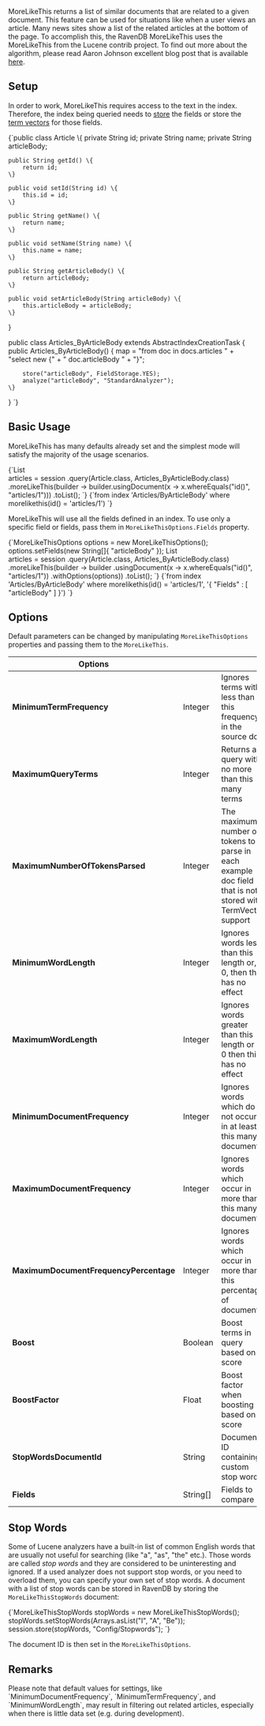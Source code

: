 
MoreLikeThis returns a list of similar documents that are related to a given document. This feature can be used for situations like when a user views an article. Many news sites show a list of the related articles at the bottom of the page. To accomplish this, the RavenDB MoreLikeThis uses the MoreLikeThis from the Lucene contrib project. To find out more about the algorithm, please read Aaron Johnson excellent blog post that is available [here](http://cephas.net/blog/2008/03/30/how-morelikethis-works-in-lucene/).      

## Setup

In order to work, MoreLikeThis requires access to the text in the index. Therefore, the index being queried needs to [store](../../indexes/storing-data-in-index.mdx) the fields or store the [term vectors](../../indexes/using-term-vectors.mdx) for those fields.

<TabItem value="more_like_this_4" label="more_like_this_4">
<CodeBlock language="java">
{`public class Article \{
    private String id;
    private String name;
    private String articleBody;

    public String getId() \{
        return id;
    \}

    public void setId(String id) \{
        this.id = id;
    \}

    public String getName() \{
        return name;
    \}

    public void setName(String name) \{
        this.name = name;
    \}

    public String getArticleBody() \{
        return articleBody;
    \}

    public void setArticleBody(String articleBody) \{
        this.articleBody = articleBody;
    \}
\}

public class Articles_ByArticleBody extends AbstractIndexCreationTask \{
    public Articles_ByArticleBody() \{
        map = "from doc in docs.articles " +
            "select new \{" +
            "   doc.articleBody " +
            "\}";

        store("articleBody", FieldStorage.YES);
        analyze("articleBody", "StandardAnalyzer");
    \}
\}
`}
</CodeBlock>
</TabItem>

## Basic Usage

MoreLikeThis has many defaults already set and the simplest mode will satisfy the majority of the usage scenarios.

<Tabs groupId='languageSyntax'>
<TabItem value="Java" label="Java">
<CodeBlock language="java">
{`List<Article> articles = session
    .query(Article.class, Articles_ByArticleBody.class)
    .moreLikeThis(builder -> builder.usingDocument(x -> x.whereEquals("id()", "articles/1")))
    .toList();
`}
</CodeBlock>
</TabItem>
<TabItem value="RQL" label="RQL">
<CodeBlock language="sql">
{`from index 'Articles/ByArticleBody' 
where morelikethis(id() = 'articles/1')
`}
</CodeBlock>
</TabItem>
</Tabs>

MoreLikeThis will use all the fields defined in an index. To use only a specific field or fields, pass them in `MoreLikeThisOptions.Fields` property.

<Tabs groupId='languageSyntax'>
<TabItem value="Java" label="Java">
<CodeBlock language="java">
{`MoreLikeThisOptions options = new MoreLikeThisOptions();
options.setFields(new String[]{ "articleBody" });
List<Article> articles = session
    .query(Article.class, Articles_ByArticleBody.class)
    .moreLikeThis(builder -> builder
        .usingDocument(x -> x.whereEquals("id()", "articles/1"))
        .withOptions(options))
    .toList();
`}
</CodeBlock>
</TabItem>
<TabItem value="RQL" label="RQL">
<CodeBlock language="sql">
{`from index 'Articles/ByArticleBody' 
where morelikethis(id() = 'articles/1', '{ "Fields" : [ "articleBody" ] }')
`}
</CodeBlock>
</TabItem>
</Tabs>

## Options

Default parameters can be changed by manipulating `MoreLikeThisOptions` properties and passing them to the `MoreLikeThis`.

| Options | | |
| ------------- | ------------- | ----- |
| **MinimumTermFrequency** | Integer | Ignores terms with less than this frequency in the source doc |
| **MaximumQueryTerms** | Integer | Returns a query with no more than this many terms |
| **MaximumNumberOfTokensParsed** | Integer | The maximum number of tokens to parse in each example doc field that is not stored with TermVector support |
| **MinimumWordLength** | Integer | Ignores words less than this length or, if 0, then this has no effect |
| **MaximumWordLength** | Integer | Ignores words greater than this length or if 0 then this has no effect |
| **MinimumDocumentFrequency** | Integer | Ignores words which do not occur in at least this many documents |
| **MaximumDocumentFrequency** | Integer | Ignores words which occur in more than this many documents |
| **MaximumDocumentFrequencyPercentage** | Integer | Ignores words which occur in more than this percentage of documents |
| **Boost** | Boolean | Boost terms in query based on score |
| **BoostFactor** | Float |  Boost factor when boosting based on score |
| **StopWordsDocumentId** | String | Document ID containing custom stop words |
| **Fields** | String[] | Fields to compare |

## Stop Words

Some of Lucene analyzers have a built-in list of common English words that are usually not useful for searching (like "a", "as", "the" etc.). Those words are called 
*stop words* and they are considered to be uninteresting and ignored. If a used analyzer does not support stop words, or you need to overload them, you can specify your own set of stop words.
A document with a list of stop words can be stored in RavenDB by storing the `MoreLikeThisStopWords` document:

<TabItem value="more_like_this_3" label="more_like_this_3">
<CodeBlock language="java">
{`MoreLikeThisStopWords stopWords = new MoreLikeThisStopWords();
stopWords.setStopWords(Arrays.asList("I", "A", "Be"));
session.store(stopWords, "Config/Stopwords");
`}
</CodeBlock>
</TabItem>

The document ID is then set in the `MoreLikeThisOptions`.

## Remarks

<Admonition type="info" title="">
Please note that default values for settings, like `MinimumDocumentFrequency`, `MinimumTermFrequency`, and `MinimumWordLength`, may result in filtering out related articles, especially when there is little data set (e.g. during development).
</Admonition>


